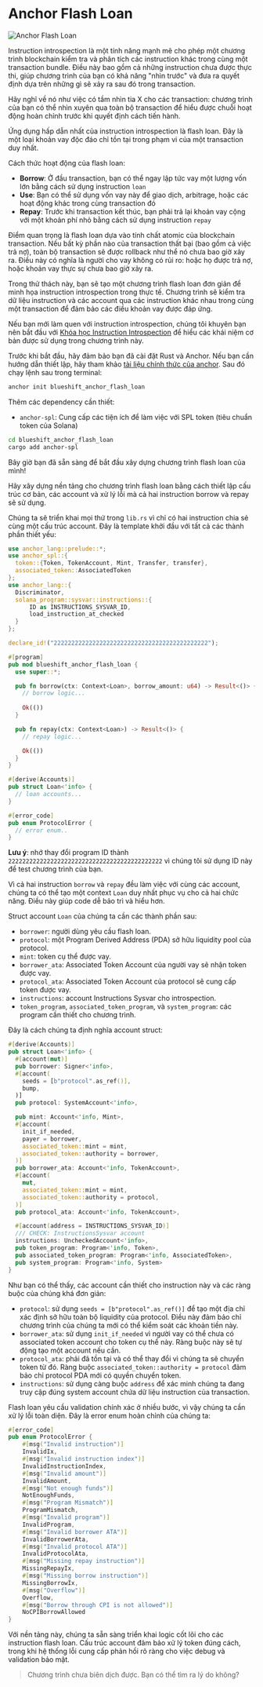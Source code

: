 
# Anchor Flash Loan

![Anchor Flash Loan](/graphics/challenge-banners/anchor-flash-loan.png)

Instruction introspection là một tính năng mạnh mẽ cho phép một chương trình blockchain kiểm tra và phân tích các instruction khác trong cùng một transaction bundle. Điều này bao gồm cả những instruction chưa được thực thi, giúp chương trình của bạn có khả năng "nhìn trước" và đưa ra quyết định dựa trên những gì sẽ xảy ra sau đó trong transaction.

Hãy nghĩ về nó như việc có tầm nhìn tia X cho các transaction: chương trình của bạn có thể nhìn xuyên qua toàn bộ transaction để hiểu được chuỗi hoạt động hoàn chỉnh trước khi quyết định cách tiến hành.

Ứng dụng hấp dẫn nhất của instruction introspection là flash loan. Đây là một loại khoản vay độc đáo chỉ tồn tại trong phạm vi của một transaction duy nhất.

Cách thức hoạt động của flash loan:
- **Borrow**: Ở đầu transaction, bạn có thể ngay lập tức vay một lượng vốn lớn bằng cách sử dụng instruction `loan`
- **Use**: Bạn có thể sử dụng vốn vay này để giao dịch, arbitrage, hoặc các hoạt động khác trong cùng transaction đó
- **Repay**: Trước khi transaction kết thúc, bạn phải trả lại khoản vay cộng với một khoản phí nhỏ bằng cách sử dụng instruction `repay`

Điểm quan trọng là flash loan dựa vào tính chất atomic của blockchain transaction. Nếu bất kỳ phần nào của transaction thất bại (bao gồm cả việc trả nợ), toàn bộ transaction sẽ được rollback như thể nó chưa bao giờ xảy ra. Điều này có nghĩa là người cho vay không có rủi ro: hoặc họ được trả nợ, hoặc khoản vay thực sự chưa bao giờ xảy ra.

Trong thử thách này, bạn sẽ tạo một chương trình flash loan đơn giản để minh họa instruction introspection trong thực tế. Chương trình sẽ kiểm tra dữ liệu instruction và các account qua các instruction khác nhau trong cùng một transaction để đảm bảo các điều khoản vay được đáp ứng.

Nếu bạn mới làm quen với instruction introspection, chúng tôi khuyên bạn nên bắt đầu với [Khóa học Instruction Introspection](/vi/courses/instruction-introspection) để hiểu các khái niệm cơ bản được sử dụng trong chương trình này.

<ArticleSection name="Cài đặt" id="installation" level="h2" />

Trước khi bắt đầu, hãy đảm bảo bạn đã cài đặt Rust và Anchor. Nếu bạn cần hướng dẫn thiết lập, hãy tham khảo [tài liệu chính thức của anchor](https://www.anchor-lang.com/docs/installation). Sau đó chạy lệnh sau trong terminal:

```bash
anchor init blueshift_anchor_flash_loan
```

Thêm các dependency cần thiết:
- `anchor-spl`: Cung cấp các tiện ích để làm việc với SPL token (tiêu chuẩn token của Solana)

```bash
cd blueshift_anchor_flash_loan
cargo add anchor-spl
```

Bây giờ bạn đã sẵn sàng để bắt đầu xây dựng chương trình flash loan của mình!

<ArticleSection name="Template" id="template" level="h2" />

Hãy xây dựng nền tảng cho chương trình flash loan bằng cách thiết lập cấu trúc cơ bản, các account và xử lý lỗi mà cả hai instruction borrow và repay sẽ sử dụng.

Chúng ta sẽ triển khai mọi thứ trong `lib.rs` vì chỉ có hai instruction chia sẻ cùng một cấu trúc account. Đây là template khởi đầu với tất cả các thành phần thiết yếu:

```rust
use anchor_lang::prelude::*;
use anchor_spl::{
  token::{Token, TokenAccount, Mint, Transfer, transfer}, 
  associated_token::AssociatedToken
}; 
use anchor_lang::{
  Discriminator,
  solana_program::sysvar::instructions::{
      ID as INSTRUCTIONS_SYSVAR_ID,
      load_instruction_at_checked
  }
};

declare_id!("22222222222222222222222222222222222222222222");

#[program]
pub mod blueshift_anchor_flash_loan {
  use super::*;

  pub fn borrow(ctx: Context<Loan>, borrow_amount: u64) -> Result<()> {
    // borrow logic...
    
    Ok(())
  }

  pub fn repay(ctx: Context<Loan>) -> Result<()> {
    // repay logic...

    Ok(())
  }
}

#[derive(Accounts)]
pub struct Loan<'info> {
  // loan accounts...
}

#[error_code]
pub enum ProtocolError {
  // error enum..
}
```

**Lưu ý**: nhớ thay đổi program ID thành `22222222222222222222222222222222222222222222` vì chúng tôi sử dụng ID này để test chương trình của bạn.

<ArticleSection name="Accounts" id="accounts" level="h2" />

Vì cả hai instruction `borrow` và `repay` đều làm việc với cùng các account, chúng ta có thể tạo một context `Loan` duy nhất phục vụ cho cả hai chức năng. Điều này giúp code dễ bảo trì và hiểu hơn.

Struct account `Loan` của chúng ta cần các thành phần sau:
- `borrower`: người dùng yêu cầu flash loan.
- `protocol`: một Program Derived Address (PDA) sở hữu liquidity pool của protocol.
- `mint`: token cụ thể được vay.
- `borrower_ata`: Associated Token Account của người vay sẽ nhận token được vay.
- `protocol_ata`: Associated Token Account của protocol sẽ cung cấp token được vay.
- `instructions`: account Instructions Sysvar cho introspection.
- `token_program`, `associated_token_program`, và `system_program`: các program cần thiết cho chương trình.

Đây là cách chúng ta định nghĩa account struct:

```rust
#[derive(Accounts)]
pub struct Loan<'info> {
  #[account(mut)]
  pub borrower: Signer<'info>,
  #[account(
    seeds = [b"protocol".as_ref()],
    bump,
  )]
  pub protocol: SystemAccount<'info>,

  pub mint: Account<'info, Mint>,
  #[account(
    init_if_needed,
    payer = borrower,
    associated_token::mint = mint,
    associated_token::authority = borrower,
  )]
  pub borrower_ata: Account<'info, TokenAccount>,
  #[account(
    mut,
    associated_token::mint = mint,
    associated_token::authority = protocol,
  )]
  pub protocol_ata: Account<'info, TokenAccount>,

  #[account(address = INSTRUCTIONS_SYSVAR_ID)]
  /// CHECK: InstructionsSysvar account
  instructions: UncheckedAccount<'info>,
  pub token_program: Program<'info, Token>,
  pub associated_token_program: Program<'info, AssociatedToken>,
  pub system_program: Program<'info, System>
}
```

Như bạn có thể thấy, các account cần thiết cho instruction này và các ràng buộc của chúng khá đơn giản:
- `protocol`: sử dụng `seeds = [b"protocol".as_ref()]` để tạo một địa chỉ xác định sở hữu toàn bộ liquidity của protocol. Điều này đảm bảo chỉ chương trình của chúng ta mới có thể kiểm soát các khoản tiền này.
- `borrower_ata`: sử dụng `init_if_needed` vì người vay có thể chưa có associated token account cho token cụ thể này. Ràng buộc này sẽ tự động tạo một account nếu cần.
- `protocol_ata`: phải đã tồn tại và có thể thay đổi vì chúng ta sẽ chuyển token từ đó. Ràng buộc `associated_token::authority = protocol` đảm bảo chỉ protocol PDA mới có quyền chuyển token.
- `instructions`: sử dụng càng buộc `address` để xác minh chúng ta đang truy cập đúng system account chứa dữ liệu instruction của transaction.

<ArticleSection name="Errors" id="errors" level="h2" />

Flash loan yêu cầu validation chính xác ở nhiều bước, vì vậy chúng ta cần xử lý lỗi toàn diện. Đây là error enum hoàn chỉnh của chúng ta:

```rust
#[error_code]
pub enum ProtocolError {
    #[msg("Invalid instruction")]
    InvalidIx,
    #[msg("Invalid instruction index")]
    InvalidInstructionIndex,
    #[msg("Invalid amount")]
    InvalidAmount,
    #[msg("Not enough funds")]
    NotEnoughFunds,
    #[msg("Program Mismatch")]
    ProgramMismatch,
    #[msg("Invalid program")]
    InvalidProgram,
    #[msg("Invalid borrower ATA")]
    InvalidBorrowerAta,
    #[msg("Invalid protocol ATA")]
    InvalidProtocolAta,
    #[msg("Missing repay instruction")]
    MissingRepayIx,
    #[msg("Missing borrow instruction")]
    MissingBorrowIx,
    #[msg("Overflow")]
    Overflow,
    #[msg("Borrow through CPI is not allowed")]
    NoCPIBorrowAllowed
}
```

Với nền tảng này, chúng ta sẵn sàng triển khai logic cốt lõi cho các instruction flash loan. Cấu trúc account đảm bảo xử lý token đúng cách, trong khi hệ thống lỗi cung cấp phản hồi rõ ràng cho việc debug và validation bảo mật.

> Chương trình chưa biên dịch được. Bạn có thể tìm ra lý do không?
